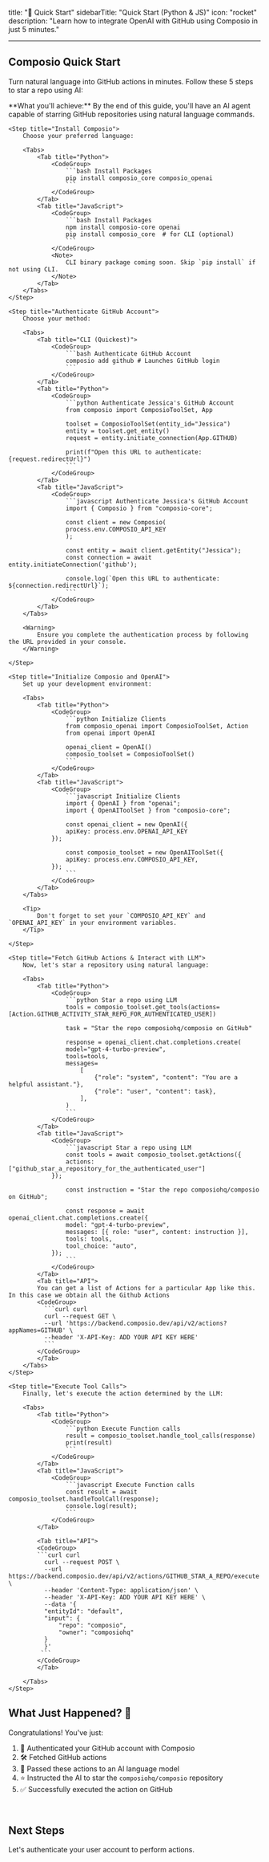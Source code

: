 title: "🚀 Quick Start"
sidebarTitle: "Quick Start (Python & JS)"
icon: "rocket"
description: "Learn how to integrate OpenAI with GitHub using Composio in just 5 minutes."

---

## Composio Quick Start

Turn natural language into GitHub actions in minutes. Follow these 5 steps to star a repo using AI:

<Info>
    **What you'll achieve:** By the end of this guide, you'll have an AI agent capable of starring GitHub repositories using natural language commands.
</Info>

<Steps>

    <Step title="Install Composio">
        Choose your preferred language:

        <Tabs>
            <Tab title="Python">
                <CodeGroup>
                    ```bash Install Packages
                    pip install composio_core composio_openai
                    ```
                </CodeGroup>
            </Tab>
            <Tab title="JavaScript">
                <CodeGroup>
                    ```bash Install Packages
                    npm install composio-core openai
                    pip install composio_core  # for CLI (optional)
                    ```
                </CodeGroup>
                <Note>
                    CLI binary package coming soon. Skip `pip install` if not using CLI.
                </Note>
            </Tab>
        </Tabs>
    </Step>

    <Step title="Authenticate GitHub Account">
        Choose your method:

        <Tabs>
            <Tab title="CLI (Quickest)">
                <CodeGroup>
                    ```bash Authenticate GitHub Account
                    composio add github # Launches GitHub login
                    ```
                </CodeGroup>
            </Tab>
            <Tab title="Python">
                <CodeGroup>
                    ```python Authenticate Jessica's GitHub Account
                    from composio import ComposioToolSet, App

                    toolset = ComposioToolSet(entity_id="Jessica")
                    entity = toolset.get_entity()
                    request = entity.initiate_connection(App.GITHUB)

                    print(f"Open this URL to authenticate: {request.redirectUrl}")
                    ```
                </CodeGroup>
            </Tab>
            <Tab title="JavaScript">
                <CodeGroup>
                    ```javascript Authenticate Jessica's GitHub Account
                    import { Composio } from "composio-core";

                    const client = new Composio(
                    process.env.COMPOSIO_API_KEY
                    );

                    const entity = await client.getEntity("Jessica");
                    const connection = await entity.initiateConnection('github');

                    console.log(`Open this URL to authenticate: ${connection.redirectUrl}`);
                    ```
                </CodeGroup>
            </Tab>
        </Tabs>

        <Warning>
            Ensure you complete the authentication process by following the URL provided in your console.
        </Warning>

    </Step>

    <Step title="Initialize Composio and OpenAI">
        Set up your development environment:

        <Tabs>
            <Tab title="Python">
                <CodeGroup>
                    ```python Initialize Clients
                    from composio_openai import ComposioToolSet, Action
                    from openai import OpenAI

                    openai_client = OpenAI()
                    composio_toolset = ComposioToolSet()
                    ```
                </CodeGroup>
            </Tab>
            <Tab title="JavaScript">
                <CodeGroup>
                    ```javascript Initialize Clients
                    import { OpenAI } from "openai";
                    import { OpenAIToolSet } from "composio-core";

                    const openai_client = new OpenAI({
                    apiKey: process.env.OPENAI_API_KEY
                });

                    const composio_toolset = new OpenAIToolSet({
                    apiKey: process.env.COMPOSIO_API_KEY,
                });
                    ```
                </CodeGroup>
            </Tab>
        </Tabs>

        <Tip>
            Don't forget to set your `COMPOSIO_API_KEY` and `OPENAI_API_KEY` in your environment variables.
        </Tip>

    </Step>

    <Step title="Fetch GitHub Actions & Interact with LLM">
        Now, let's star a repository using natural language:

        <Tabs>
            <Tab title="Python">
                <CodeGroup>
                    ```python Star a repo using LLM
                    tools = composio_toolset.get_tools(actions=[Action.GITHUB_ACTIVITY_STAR_REPO_FOR_AUTHENTICATED_USER])

                    task = "Star the repo composiohq/composio on GitHub"

                    response = openai_client.chat.completions.create(
                    model="gpt-4-turbo-preview",
                    tools=tools,
                    messages=
                        [
                            {"role": "system", "content": "You are a helpful assistant."},
                            {"role": "user", "content": task},
                        ],
                    )
                    ```
                </CodeGroup>
            </Tab>
            <Tab title="JavaScript">
                <CodeGroup>
                    ```javascript Star a repo using LLM
                    const tools = await composio_toolset.getActions({
                    actions: ["github_star_a_repository_for_the_authenticated_user"]
                });

                    const instruction = "Star the repo composiohq/composio on GitHub";

                    const response = await openai_client.chat.completions.create({
                    model: "gpt-4-turbo-preview",
                    messages: [{ role: "user", content: instruction }],
                    tools: tools,
                    tool_choice: "auto",
                });
                    ```
                </CodeGroup>
            </Tab>
            <Tab title="API">
            You can get a list of Actions for a particular App like this. In this case we obtain all the Github Actions
            <CodeGroup>
              ```curl curl
              curl --request GET \
              --url 'https://backend.composio.dev/api/v2/actions?appNames=GITHUB' \
              --header 'X-API-Key: ADD YOUR API KEY HERE'
              ```
            </CodeGroup>
            </Tab>
        </Tabs>
    </Step>

    <Step title="Execute Tool Calls">
        Finally, let's execute the action determined by the LLM:

        <Tabs>
            <Tab title="Python">
                <CodeGroup>
                    ```python Execute Function calls
                    result = composio_toolset.handle_tool_calls(response)
                    print(result)
                    ```
                </CodeGroup>
            </Tab>
            <Tab title="JavaScript">
                <CodeGroup>
                    ```javascript Execute Function calls
                    const result = await composio_toolset.handleToolCall(response);
                    console.log(result);
                    ```
                </CodeGroup>
            </Tab>

            <Tab title="API">
            <CodeGroup>
            ```curl curl
              curl --request POST \
              --url https://backend.composio.dev/api/v2/actions/GITHUB_STAR_A_REPO/execute \
              --header 'Content-Type: application/json' \
              --header 'X-API-Key: ADD YOUR API KEY HERE' \
              --data '{
              "entityId": "default",
              "input": {
                  "repo": "composio",
                  "owner": "composiohq"
              }
              }'
             ```
            </CodeGroup>
            </Tab>

        </Tabs>
    </Step>

</Steps>

## What Just Happened? 🎉

Congratulations! You've just:

1. 🔐 Authenticated your GitHub account with Composio
2. 🛠 Fetched GitHub actions
3. 🧠 Passed these actions to an AI language model
4. ⭐ Instructed the AI to star the `composiohq/composio` repository
5. ✅ Successfully executed the action on GitHub

<br/>

## Next Steps
<CardGroup cols={1}>
<Card title="QuickStart - II" icon="user" href="/introduction/intro/quickstart_2">
    Let's authenticate your user account to perform actions.
</Card>
</CardGroup>